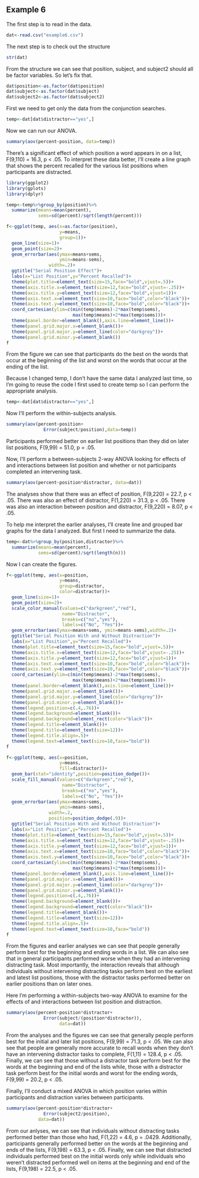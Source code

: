 ## Example 6


<!--
Set the working directory.
No Rchunk is needed to accomplish this.
-->

<!--
Read in the example6.csv data. For each of the following steps you
should preface your R commands with some plain English explanation.
-->

The first step is to read in the data.
```r
dat<-read.csv("example6.csv")
```
<!--
Check the structure of the data and change any variables that should
be factor variables into factor variables
-->

The next step is to check out the structure

```r
str(dat)
```

From the structure we can see that position, subject, and subject2
should all be factor variables. So let's fix that.

```r
dat$position<-as.factor(dat$position)
dat$subject<-as.factor(dat$subject)
dat$subject2<-as.factor(dat$subject2)
```

<!--
Perform a one-way between-subjects ANOVA examining for effects of 
the list position when participants have an intervening distractor
task to perform before recalling the lists they just learned.
Also create a line graph to help you interpret the results of your
analysis.
-->

First we need to get only the data from the conjunction searches.

```r
temp<-dat[dat$distractor=="yes",]
```

Now we can run our ANOVA.

```r
summary(aov(percent~position, data=temp))
```

There's a significant effect of which position a word appears in on
a list, F(9,110) = 16.3, p < .05. To interpret these data better,
I'll create a line graph that shows the percent recalled for the
various list positions when participants are distracted.

```r
library(ggplot2)
library(gplots)
library(dplyr)

temp<-temp%>%group_by(position)%>%
  summarize(means=mean(percent),
            sems=sd(percent)/sqrt(length(percent)))

f<-ggplot(temp, aes(x=as.factor(position),
                    y=means,
                    group=1))+
  geom_line(size=1)+
  geom_point(size=2)+
  geom_errorbar(aes(ymax=means+sems,
                    ymin=means-sems),
                width=.2)+
  ggtitle("Serial Position Effect")+
  labs(x="List Position",y="Percent Recalled")+
  theme(plot.title=element_text(size=15,face="bold",vjust=.5))+
  theme(axis.title.x=element_text(size=12,face="bold",vjust=-.25))+
  theme(axis.title.y=element_text(size=12,face="bold",vjust=1))+
  theme(axis.text.x=element_text(size=10,face="bold",color="black"))+
  theme(axis.text.y=element_text(size=10,face="bold",color="black"))+
  coord_cartesian(ylim=c(min(temp$means)-2*max(temp$sems),
                         max(temp$means)+2*max(temp$sems)))+
  theme(panel.border=element_blank(),axis.line=element_line())+
  theme(panel.grid.major.x=element_blank())+
  theme(panel.grid.major.y=element_line(color="darkgrey"))+
  theme(panel.grid.minor.y=element_blank())
f
```
From the figure we can see that participants do the best on the
words that occur at the beginning of the list and worst on the words
that occur at the ending of the list.

<!--
Perform a one-way within subjects ANOVA on the same data you analyzed
earlier. Tip: use subject as the subjects variable for this analysis.
-->

Because I changed temp, I don't have the same data I analyzed last
time, so I'm going to reuse the code I first used to create temp
so I can perform the appropriate analysis.

```r
temp<-dat[dat$distractor=="yes",]
```

Now I'll perform the within-subjects analysis.

```r
summary(aov(percent~position+
              Error(subject/position),data=temp))
```

Participants performed better on earlier list positions than they
did on later list positions, F(9,99) = 51.0, p = .05.

<!--
Perform a between-subjects ANOVA examining for the effects of and
interactions between list position and whether or not the
participants had an intervening distractor task before recalling
the lists of words.
-->

Now, I'll perform a between-subjects 2-way ANOVA looking for effects
of and interactions between list position and whether or not
participants completed an intervening task.

```r
summary(aov(percent~position*distractor, data=dat))
```

The analyses show that there was an effect of position, F(9,220) =
22.7, p < .05. There was also an effect of distractor, F(1,220) =
31.3, p < .05. There was also an interaction between position and
distractor, F(9,220) = 8.07, p < .05.

<!--
Create a line graph and a grouped bar graph to help us interpret
the results of the previous analyses. Include error bars in your
figures.
-->

To help me interpret the earlier analyses, I'll create line and
grouped bar graphs for the data I analyzed. But first I need to
summarize the data.

```r
temp<-dat%>%group_by(position,distractor)%>%
  summarize(means=mean(percent),
            sems=sd(percent)/sqrt(length(n)))
```

Now I can create the figures.

```r
f<-ggplot(temp, aes(x=position,
                    y=means,
                    group=distractor,
                    color=distractor))+
  geom_line(size=1)+
  geom_point(size=2)+
  scale_color_manual(values=c("darkgreen","red"),
                     name="Distractor",
                     breaks=c("no","yes"),
                     labels=c("No", "Yes"))+
  geom_errorbar(aes(ymax=means+sems, ymin=means-sems),width=.2)+
  ggtitle("Serial Position With and Without Distraction")+
  labs(x="List Position",y="Percent Recalled")+
  theme(plot.title=element_text(size=15,face="bold",vjust=.5))+
  theme(axis.title.x=element_text(size=12,face="bold",vjust=-.25))+
  theme(axis.title.y=element_text(size=12,face="bold",vjust=1))+
  theme(axis.text.x=element_text(size=10,face="bold",color="black"))+
  theme(axis.text.y=element_text(size=10,face="bold",color="black"))+
  coord_cartesian(ylim=c(min(temp$means)-2*max(temp$sems),
                         max(temp$means)+2*max(temp$sems)))+
  theme(panel.border=element_blank(),axis.line=element_line())+
  theme(panel.grid.major.x=element_blank())+
  theme(panel.grid.major.y=element_line(color="darkgrey"))+
  theme(panel.grid.minor.y=element_blank())+
  theme(legend.position=c(.4,.76))+
  theme(legend.background=element_blank())+
  theme(legend.background=element_rect(color="black"))+
  theme(legend.title=element_blank())+
  theme(legend.title=element_text(size=12))+
  theme(legend.title.align=.5)+
  theme(legend.text=element_text(size=10,face="bold"))
f

f<-ggplot(temp, aes(x=position,
                    y=means,
                    fill=distractor))+
  geom_bar(stat="identity",position=position_dodge())+
  scale_fill_manual(values=c("darkgreen","red"),
                     name="Distractor",
                     breaks=c("no","yes"),
                     labels=c("No", "Yes"))+
  geom_errorbar(aes(ymax=means+sems,
                    ymin=means-sems),
                width=.2,
                position=position_dodge(.9))+
  ggtitle("Serial Position With and Without Distraction")+
  labs(x="List Position",y="Percent Recalled")+
  theme(plot.title=element_text(size=15,face="bold",vjust=.5))+
  theme(axis.title.x=element_text(size=12,face="bold",vjust=-.25))+
  theme(axis.title.y=element_text(size=12,face="bold",vjust=1))+
  theme(axis.text.x=element_text(size=10,face="bold",color="black"))+
  theme(axis.text.y=element_text(size=10,face="bold",color="black"))+
  coord_cartesian(ylim=c(min(temp$means)-2*max(temp$sems),
                         max(temp$means)+2*max(temp$sems)))+
  theme(panel.border=element_blank(),axis.line=element_line())+
  theme(panel.grid.major.x=element_blank())+
  theme(panel.grid.major.y=element_line(color="darkgrey"))+
  theme(panel.grid.minor.y=element_blank())+
  theme(legend.position=c(.4,.76))+
  theme(legend.background=element_blank())+
  theme(legend.background=element_rect(color="black"))+
  theme(legend.title=element_blank())+
  theme(legend.title=element_text(size=12))+
  theme(legend.title.align=.5)+
  theme(legend.text=element_text(size=10,face="bold"))
f
```

<!--
Interpret the statistical results in light of the figures.
-->

From the figures and earlier analyses we can see that people
generally perform best for the beginning and ending words in
a list. We can also see that in general participants performed
worse when they had an intervening distracting task. Most
importantly, the interaction reveals that although individuals
without intervening distracting tasks perform best on the earliest
and latest list positions, those with the distractor tasks
performed better on earlier positions than on later ones.

<!--
Perform a within-subjects two-way ANOVA examining for the effects
of and interactions between list position and distraction. Tip:
use subject as the subject's variable for this analysis. Interpret
the results of the analysis based on the statistical results and
your earlier figures.
-->

Here I'm performing a within-subjects two-way ANOVA to examine for
the effects of and interactions between list position and
distraction.

```r
summary(aov(percent~position*distractor+
              Error(subject/(position*distractor)),
                    data=dat))
```

From the analyses and the figures we can see that generally people
perform best for the initial and later list positions, F(9,99) =
71.3, p < .05. We can also see that people are generally more
accurate to recall words when they don't have an intervening
distractor tasks to complete, F(1,11) = 128.4, p < .05. Finally,
we can see that those without a distractor task perform best for the
words at the beginning and end of the lists while, those with a
distractor task perform best for the initial words and worst for the
ending words, F(9,99) = 20.2, p < .05.

<!--
Finally conduct and interpret the results of a mixed ANOVA in which
position varies within subjects and distraction varies between
subjects. Make sure to interpret your results. Tip: use subject2
as your subject's variable for this analysis.
-->

Finally, I'll conduct a mixed ANOVA in which position varies within
participants and distraction varies between participants.

```r
summary(aov(percent~position*distractor+
              Error(subject2/position),
            data=dat))
```

From our anlyses, we can see that individuals without distracting
tasks performed better than those who had, F(1,22) = 4.6, p = .0429.
Additionally, participants generally performed better on the words
at the beginning and ends of the lists, F(9,198) = 63.3, p < .05.
Finally, we can see that distracted individuals performed best on
the initial words only while individuals who weren't distracted
performed well on items at the beginning and end of the lists,
F(9,198) = 22.5, p < .05.